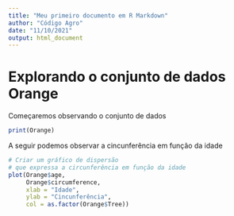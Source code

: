 ---
title: "Meu primeiro documento em R Markdown"
author: "Código Agro"
date: "11/10/2021"
output: html_document
---

# Explorando o conjunto de dados Orange

Começaremos observando o conjunto de dados

```{r}
print(Orange)
```

A seguir podemos observar a cincunferência em função da idade

```{r}
# Criar um gráfico de dispersão
# que expressa a circunferência em função da idade
plot(Orange$age, 
     Orange$circumference,
     xlab = "Idade",
     ylab = "Cincunferência",
     col = as.factor(Orange$Tree))
```

